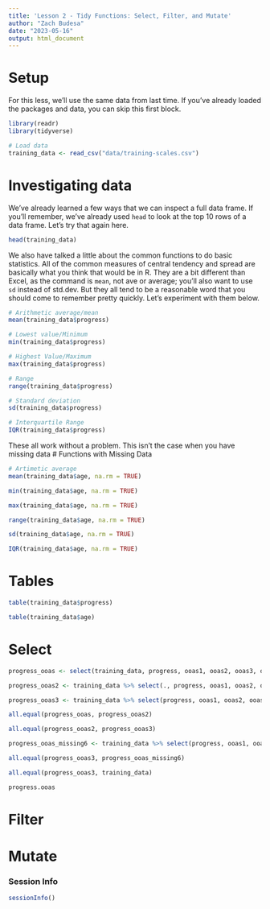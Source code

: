 ```yaml
---
title: 'Lesson 2 - Tidy Functions: Select, Filter, and Mutate'
author: "Zach Budesa"
date: "2023-05-16"
output: html_document
---
```


# Setup

For this less, we'll use the same data from last time. If you've already loaded the packages and data, you can skip this first block.
```r
library(readr)
library(tidyverse)

# Load data
training_data <- read_csv("data/training-scales.csv")
```
# Investigating data
We've already learned a few ways that we can inspect a full data frame. If you'll remember, we've already used `head` to look at the top 10 rows of a data frame. Let's try that again here.
```r
head(training_data)
```
We also have talked a little about the common functions to do basic statistics. All of the common measures of central tendency and spread are basically what you think that would be in R. They are a bit different than Excel, as the command is `mean`, not ave or average; you'll also want to use `sd` instead of std.dev. But they all tend to be a reasonable word that you should come to remember pretty quickly. Let's experiment with them below.
```r
# Arithmetic average/mean
mean(training_data$progress)

# Lowest value/Minimum
min(training_data$progress)

# Highest Value/Maximum
max(training_data$progress)

# Range
range(training_data$progress)

# Standard deviation
sd(training_data$progress)

# Interquartile Range
IQR(training_data$progress)


```
These all work without a problem. This isn't the case when you have missing data 
# Functions with Missing Data
```r
# Artimetic average
mean(training_data$age, na.rm = TRUE)

min(training_data$age, na.rm = TRUE)

max(training_data$age, na.rm = TRUE)

range(training_data$age, na.rm = TRUE)

sd(training_data$age, na.rm = TRUE)

IQR(training_data$age, na.rm = TRUE)
```

# Tables
```r
table(training_data$progress)

table(training_data$age)
```
# Select
```r

progress_ooas <- select(training_data, progress, ooas1, ooas2, ooas3, ooas4, ooas5, ooas6)

progress_ooas2 <- training_data %>% select(., progress, ooas1, ooas2, ooas3, ooas4, ooas5, ooas6)

progress_ooas3 <- training_data %>% select(progress, ooas1, ooas2, ooas3, ooas4, ooas5, ooas6)
```

```r
all.equal(progress_ooas, progress_ooas2)

all.equal(progress_ooas2, progress_ooas3)

progress_ooas_missing6 <- training_data %>% select(progress, ooas1, ooas2, ooas3, ooas4, ooas5)

all.equal(progress_ooas3, progress_ooas_missing6)

all.equal(progress_ooas3, training_data)

progress.ooas
```

# Filter



# Mutate





### Session Info
```r
sessionInfo()
```

